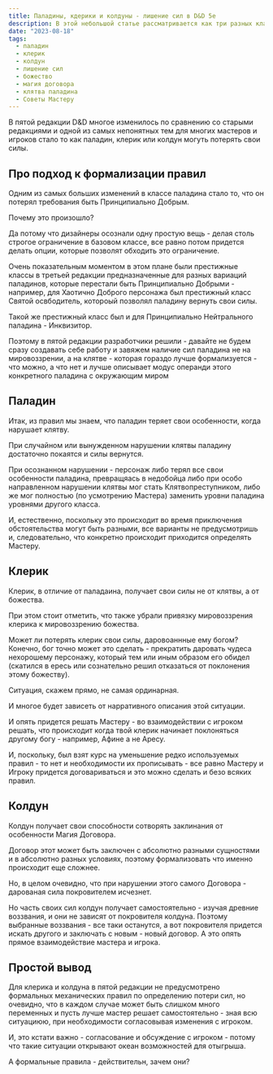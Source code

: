 ```yaml
---
title: Паладины, кдерики и колдуны - лишение сил в D&D 5e
description: В этой небольшой статье рассматривается как три разных класса получающих свои силы от различных внешних источников могут потерять свои силы - доступ к источнику силы, что написано в правилах и что с этим делать мастеру.
date: "2023-08-18"
tags:
  - паладин
  - клерик
  - колдун
  - лишение сил
  - божество
  - магия договора
  - клятва паладина
  - Советы Мастеру
---
```


В пятой редакции D&D многое изменилось по сравнению со старыми редакциями и одной из самых непонятных тем для многих мастеров и игроков стало то как паладин, клерик или колдун могуть потерять свои силы.

## Про подход к формализации правил

Одним из самых больших изменений в классе паладина стало то, что он потерял требования быть Принципиально Добрым.

Почему это произошло?

Да потому что дизайнеры осознали одну простую вещь - делая столь строгое ограничение в базовом классе, все равно потом придется делать опции, которые позволят обходить это ограничение.

Очень показательным моментом в этом плане были престижные классы в третьей редакции предназначенные для разных вариаций паладинов, которые перестали быть Принципиально Добрыми - например, для Хаотично Доброго персонажа был престижный класс Святой освбодитель, котороый позволял паладину вернуть свои силы.

Такой же престижный класс был и для Принципиально Нейтрального паладина - Инквизитор.

Поэтому в пятой редакции разработчики решили - давайте не будем сразу создавать себе работу и завяжем наличие сил паладина не на мировоззрении, а на клятве - которая гораздо лучше формализуется - что можно, а что нет и лучше описывает модус операнди этого конкретного паладина с окружающим миром

## Паладин

Итак, из правил мы знаем, что паладин теряет свои особенности, когда нарушает клятву.

При случайном или вынужденном нарушении клятвы паладину достаточно покаятся и силы вернутся.

При осознанном нарушении - персонаж либо терял все свои особенности паладина, превращяась в недобойца либо при особо направленном нарушении клятвы мог стать Клятвопреступником, либо же мог полностью (по усмотрению Мастера) заменить уровни паладина уровнями другого класса.

И, естественно, поскольку это происходит во время приключения обстоятельства могут быть разными, все варианты не предусмотришь и, следовательно, что конкретно происходит приходится определять Мастеру.

## Клерик

Клерик, в отличие от паладаина, получает свои силы не от клятвы, а от божества.

При этом стоит отметить, что также убрали привязку мировоззрения клерика к мировоззрению божества.

Может ли потерять клерик свои силы, даровоаннные ему богом? Конечно, бог точно может это сделать - прекратить даровать чудеса нехорошему персонажу, который тем или иным образом его обидел (скатился в ересь или сознательно решил отказаться от поклонения этому божеству).

Ситуация, скажем прямо, не самая ординарная.

И многое будет зависеть от нарративного описания этой ситуации.

И опять придется решать Мастеру - во взаимодействии с игроком решать, что происходит когда твой клерик начинает поклоняться другому богу - например, Афине а не Аресу.

И, поскольку, был взят курс на уменьшение редко используемых правил - то нет и необходимости их прописывать - все равно Мастеру и Игроку придется договариваться и это можно сделать и безо всяких правил.

## Колдун

Колдун получает свои способности сотворять заклинания от особенности Магия Договора.

Договор этот может быть заключен с абсолютно разными сущностями и в абсолютно разных условиях, поэтому формализовать что именно происходит еще сложнее.

Но, в целом очевидно, что при нарушении этого самого Договора - дарованая сила покровителем исчезнет.

Но часть своих сил колдун получает самостоятельно - изучая древние воззвания, и они не зависят от покровителя колдуна. Поэтому выбранные воззвания - все таки останутся, а вот покровителя придется искать другого и заключать с новым - новый договор. А это опять прямое взаимодействие мастера и игрока.

## Простой вывод

Для клерика и колдуна в пятой редакции не предусмотрено формальных механических правил по определению потери сил, но очевидно, что в каждом случае может быть слишком много переменных и пусть лучше мастер решает самостоятельно - зная всю ситуациюю, при необходимости согласовывая изменения с игроком.

И, это кстати важно - согласование и обсуждение с игроком - потому что такие ситуации открывают океан возможностей для отыгрыша.

А формальные правила - действительн, зачем они?
